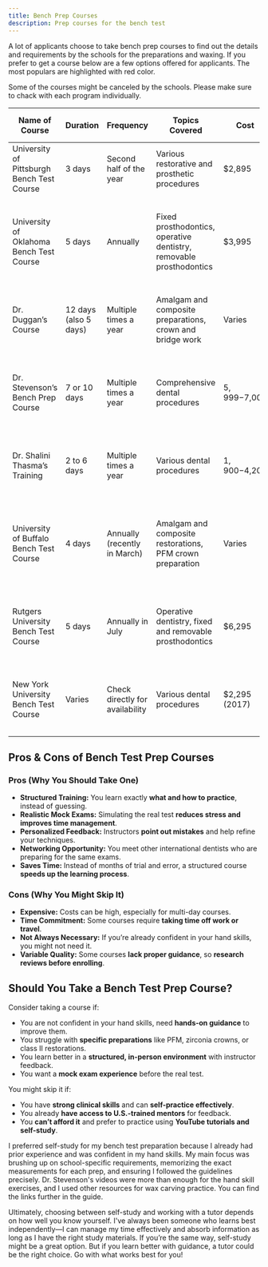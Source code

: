 ```yaml
---
title: Bench Prep Courses
description: Prep courses for the bench test
---
```


A lot of applicants choose to take bench prep courses to find out the details
and requirements by the schools for the preparations and waxing. If you prefer
to get a course below are a few options offered for applicants. The most
populars are highlighted with red color.

Some of the courses might be canceled by the schools. Please make sure to chack
with each program individually.

| **Name of Course**                         | **Duration**          | **Frequency**                   | **Topics Covered**                                                  | **Cost**      | **Registration Link**                                                                                                                                                     | **Important Nuances and Tips**                                              |
| ------------------------------------------ | --------------------- | ------------------------------- | ------------------------------------------------------------------- | ------------- | ------------------------------------------------------------------------------------------------------------------------------------------------------------------------- | --------------------------------------------------------------------------- |
| University of Pittsburgh Bench Test Course | 3 days                | Second half of the year         | Various restorative and prosthetic procedures                       | $2,895        | Pittsburgh Registration                                                                                                                                                   | Includes all materials; dates vary annually                                 |
| University of Oklahoma Bench Test Course   | 5 days                | Annually                        | Fixed prosthodontics, operative dentistry, removable prosthodontics | $3,995        | [Oklahoma Registration](https://dentistry.ouhsc.edu/)                                                                                                                     | Minimum TOEFL score of 79 required; attracts potential ASPID students       |
| Dr. Duggan’s Course                        | 12 days (also 5 days) | Multiple times a year           | Amalgam and composite preparations, crown and bridge work           | Varies        | [Dr. Duggan's Info](https://dugganoraldesign.com/courses/restorative-dentistry-program/)                                                                                  | Specialized training for WREB; offers flexible durations                    |
| Dr. Stevenson’s Bench Prep Course          | 7 or 10 days          | Multiple times a year           | Comprehensive dental procedures                                     | $5,999-$7,000 | [Stevenson Dental Solutions](https://stevensondentalsolutions.com/)                                                                                                       | Offers CE credits; popular among female applicants through referrals        |
| Dr. Shalini Thasma’s Training              | 2 to 6 days           | Multiple times a year           | Various dental procedures                                           | $1,900-$4,200 | [Contact Dr. Shalini](https://www.benchtestprep.com/bench-test-instructor/)                                                                                               | Affordable; popular with Indian and Pakistani applicants                    |
| University of Buffalo Bench Test Course    | 4 days                | Annually (recently in March)    | Amalgam and composite restorations, PFM crown preparation           | Varies        | [Buffalo Registration](https://dental.buffalo.edu/)                                                                                                                       | Only held once a year; includes mock tests and supervised practice sessions |
| Rutgers University Bench Test Course       | 5 days                | Annually in July                | Operative dentistry, fixed and removable prosthodontics             | $6,295        | [Rutgers Registration](https://cde.sdm.rutgers.edu/clinical-preceptorship-programs/bench-testing-preparatory-course-in-restorative-dentistry-for-international-dentists/) | $3,000 deposit required; includes extensive hands-on training               |
| New York University Bench Test Course      | Varies                | Check directly for availability | Various dental procedures                                           | $2,295 (2017) | [NYU Contact](https://dental.nyu.edu/education.html)                                                                                                                      | Program status uncertain; check directly with NYU for update                |

## Pros & Cons of Bench Test Prep Courses

### Pros (Why You Should Take One)

- **Structured Training:** You learn exactly **what and how to practice**,
  instead of guessing.
- **Realistic Mock Exams:** Simulating the real test **reduces stress and
  improves time management**.
- **Personalized Feedback:** Instructors **point out mistakes** and help refine
  your techniques.
- **Networking Opportunity:** You meet other international dentists who are
  preparing for the same exams.
- **Saves Time:** Instead of months of trial and error, a structured course
  **speeds up the learning process**.

### Cons (Why You Might Skip It)

- **Expensive:** Costs can be high, especially for multi-day courses.
- **Time Commitment:** Some courses require **taking time off work or travel**.
- **Not Always Necessary:** If you’re already confident in your hand skills, you
  might not need it.
- **Variable Quality:** Some courses **lack proper guidance**, so **research
  reviews before enrolling**.

## Should You Take a Bench Test Prep Course?

Consider taking a course if:

- You are not confident in your hand skills, need **hands-on guidance** to
  improve them.
- You struggle with **specific preparations** like PFM, zirconia crowns, or
  class II restorations.
- You learn better in a **structured, in-person environment** with instructor
  feedback.
- You want a **mock exam experience** before the real test.

You might skip it if:

- You have **strong clinical skills** and can **self-practice effectively**.
- You already **have access to U.S.-trained mentors** for feedback.
- You **can’t afford it** and prefer to practice using **YouTube tutorials and
  self-study**.

I preferred self-study for my bench test preparation because I already had prior
experience and was confident in my hand skills. My main focus was brushing up on
school-specific requirements, memorizing the exact measurements for each prep,
and ensuring I followed the guidelines precisely. Dr. Stevenson's videos were
more than enough for the hand skill exercises, and I used other resources for
wax carving practice. You can find the links further in the guide.

Ultimately, choosing between self-study and working with a tutor depends on how
well you know yourself. I've always been someone who learns best independently—I
can manage my time effectively and absorb information as long as I have the
right study materials. If you’re the same way, self-study might be a great
option. But if you learn better with guidance, a tutor could be the right
choice. Go with what works best for you!
